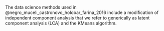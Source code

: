 The data science methods used in @negro_muceli_castronovo_holobar_farina_2016 include a modification of independent component analysis that we refer to generically as latent component analysis (LCA) and the KMeans algorithm.
